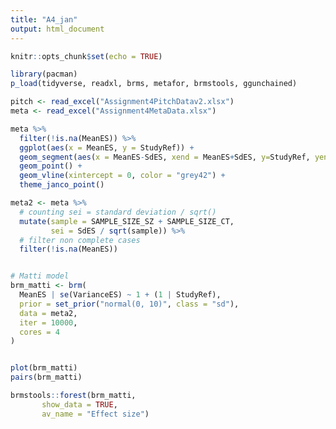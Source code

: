 ```yaml
---
title: "A4_jan"
output: html_document
---
```


```r
knitr::opts_chunk$set(echo = TRUE)

library(pacman)
p_load(tidyverse, readxl, brms, metafor, brmstools, ggunchained)

pitch <- read_excel("Assignment4PitchDatav2.xlsx")
meta <- read_excel("Assignment4MetaData.xlsx")
```


```r
meta %>%
  filter(!is.na(MeanES)) %>%
  ggplot(aes(x = MeanES, y = StudyRef)) +
  geom_segment(aes(x = MeanES-SdES, xend = MeanES+SdES, y=StudyRef, yend=StudyRef)) +
  geom_point() +
  geom_vline(xintercept = 0, color = "grey42") +
  theme_janco_point()
```


```r
meta2 <- meta %>%
  # counting sei = standard deviation / sqrt()
  mutate(sample = SAMPLE_SIZE_SZ + SAMPLE_SIZE_CT,
         sei = SdES / sqrt(sample)) %>%
  # filter non complete cases
  filter(!is.na(MeanES))


# Matti model
brm_matti <- brm(
  MeanES | se(VarianceES) ~ 1 + (1 | StudyRef), 
  prior = set_prior("normal(0, 10)", class = "sd"),
  data = meta2, 
  iter = 10000,
  cores = 4
)


plot(brm_matti)
pairs(brm_matti)
```

```r
brmstools::forest(brm_matti,
       show_data = TRUE,
       av_name = "Effect size")
```

